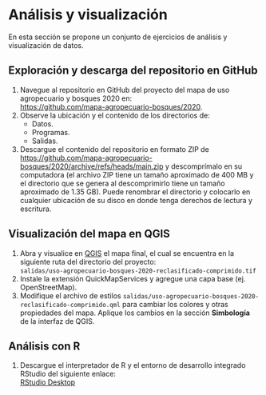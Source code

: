 # Análisis y visualización {.unnumbered}

En esta sección se propone un conjunto de ejercicios de análisis y visualización de datos.

## Exploración y descarga del repositorio en GitHub

1. Navegue al repositorio en GitHub del proyecto del mapa de uso agropecuario y bosques 2020 en:  
[https://github.com/mapa-agropecuario-bosques/2020](https://github.com/mapa-agropecuario-bosques/2020).
2. Observe la ubicación y el contenido de los directorios de:
    - Datos.
    - Programas.
    - Salidas.
3. Descargue el contenido del repositorio en formato ZIP de [https://github.com/mapa-agropecuario-bosques/2020/archive/refs/heads/main.zip](https://github.com/mapa-agropecuario-bosques/2020/archive/refs/heads/main.zip) y descomprímalo en su computadora (el archivo ZIP tiene un tamaño aproximado de 400 MB y el directorio que se genera al descomprimirlo tiene un tamaño aproximado de 1.35 GB). Puede renombrar el directorio y colocarlo en cualquier ubicación de su disco en donde tenga derechos de lectura y escritura.

## Visualización del mapa en QGIS

1. Abra y visualice en [QGIS](https://qgis.org/) el mapa final, el cual se encuentra en la siguiente ruta del directorio del proyecto:  
`salidas/uso-agropecuario-bosques-2020-reclasificado-comprimido.tif`
2. Instale la extensión QuickMapServices y agregue una capa base (ej. OpenStreetMap).
3. Modifique el archivo de estilos `salidas/uso-agropecuario-bosques-2020-reclasificado-comprimido.qml` para cambiar los colores y otras propiedades del mapa. Aplique los cambios en la sección **Simbología** de la interfaz de QGIS.

## Análisis con R

1. Descargue el interpretador de R y el entorno de desarrollo integrado RStudio del siguiente enlace:  
[RStudio Desktop](https://posit.co/download/rstudio-desktop/)